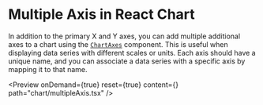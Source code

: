
<Meta 
  title="React Chart Multiple Axis | Syncfusion"
  description="React Chart multiple axes add extra X or Y scales to show different units or ranges, enabling clearer comparisons and support for mixed metrics."
/>

# Multiple Axis in React Chart

In addition to the primary X and Y axes, you can add multiple additional axes to a chart using the [`ChartAxes`](https://react-api.syncfusion.com/chart/chartaxisprops) component. This is useful when displaying data series with different scales or units.
Each axis should have a unique name, and you can associate a data series with a specific axis by mapping it to that name.

<Preview onDemand={true} reset={true} content={<MultipleAxis />} path="chart/multipleAxis.tsx" />